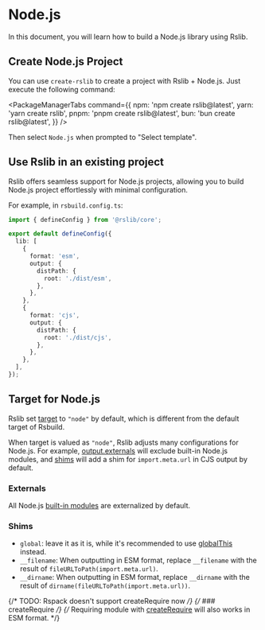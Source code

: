 # Node.js

In this document, you will learn how to build a Node.js library using Rslib.

## Create Node.js Project

You can use `create-rslib` to create a project with Rslib + Node.js. Just execute the following command:


<PackageManagerTabs
  command={{
    npm: 'npm create rslib@latest',
    yarn: 'yarn create rslib',
    pnpm: 'pnpm create rslib@latest',
    bun: 'bun create rslib@latest',
  }}
/>

Then select `Node.js` when prompted to "Select template".

## Use Rslib in an existing project

Rslib offers seamless support for Node.js projects, allowing you to build Node.js project effortlessly with minimal configuration.

For example, in `rsbuild.config.ts`:

```ts title="rslib.config.ts"
import { defineConfig } from '@rslib/core';

export default defineConfig({
  lib: [
    {
      format: 'esm',
      output: {
        distPath: {
          root: './dist/esm',
        },
      },
    },
    {
      format: 'cjs',
      output: {
        distPath: {
          root: './dist/cjs',
        },
      },
    },
  ],
});
```

## Target for Node.js

Rslib set [target](/config/rsbuild/output#outputtarget) to `"node"` by default, which is different from the default target of Rsbuild.

When target is valued as `"node"`, Rslib adjusts many configurations for Node.js. For example, [output.externals](/config/rsbuild/output#outputtarget) will exclude built-in Node.js modules, and [shims](/config/lib/shims) will add a shim for `import.meta.url` in CJS output by default.

### Externals

All Node.js [built-in modules](https://nodejs.org/docs/latest/api/) are externalized by default.

### Shims

- `global`: leave it as it is, while it's recommended to use [globalThis](https://developer.mozilla.org/en-US/docs/Web/JavaScript/Reference/Global_Objects/globalThis) instead.
- `__filename`: When outputting in ESM format, replace `__filename` with the result of `fileURLToPath(import.meta.url)`.
- `__dirname`: When outputting in ESM format, replace `__dirname` with the result of `dirname(fileURLToPath(import.meta.url))`.

{/* TODO: Rspack doesn't support createRequire now */}
{/* ### createRequire */}
{/* Requiring module with [createRequire](https://nodejs.org/api/module.html#modulecreaterequirefilename) will also works in ESM format. */}
